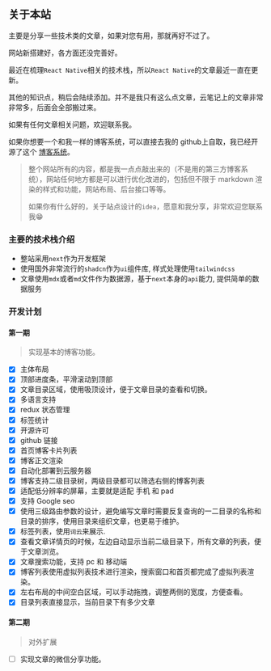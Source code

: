 
<h2 className='text-center'>关于本站</h2>

主要是分享一些技术类的文章，如果对您有用，那就再好不过了。

网站新搭建好，各方面还没完善好。

最近在梳理`React Native`相关的技术栈，所以`React Native`的文章最近一直在更新。

其他的知识点，稍后会陆续添加。并不是我只有这么点文章，云笔记上的文章非常非常多，后面会全部搬过来。

如果有任何文章相关问题，欢迎联系我。

如果你想要一个和我一样的博客系统，可以直接去我的 github上自取，我已经开源了这个
<a href='https://github.com/yangfei4913438/mdx-blog' target='_blank' title='点击跳转' className='font-bold text-primary'>博客系统</a>。

> 整个网站所有的内容，都是我一点点敲出来的（不是用的第三方博客系统），网站任何地方都是可以进行优化改进的，包括但不限于 markdown 渲染的样式和功能，网站布局、后台接口等等。
>
> 如果你有什么好的，关于站点设计的`idea`，愿意和我分享，非常欢迎您联系我😁

### 主要的技术栈介绍

- 整站采用`next`作为开发框架
- 使用国外非常流行的`shadcn`作为`ui`组件库, 样式处理使用`tailwindcss`
- 文章使用`mdx`或者`md`文件作为数据源，基于`next`本身的`api`能力, 提供简单的数据服务

### 开发计划

#### 第一期
> 实现基本的博客功能。

- [x] 主体布局
- [x] 顶部进度条，平滑滚动到顶部
- [x] 文章目录区域，使用吸顶设计，便于文章目录的查看和切换。
- [x] 多语言支持
- [x] redux 状态管理
- [x] 标签统计
- [x] 开源许可
- [x] github 链接
- [x] 首页博客卡片列表
- [x] 博客正文渲染
- [x] 自动化部署到云服务器
- [x] 博客支持二级目录树，两级目录都可以筛选右侧的博客列表
- [x] 适配低分辨率的屏幕，主要就是适配 手机 和 pad
- [x] 支持 Google seo
- [x] 使用三级路由参数的设计，避免编写文章时需要反复查询的一二目录的名称和目录的排序，使用目录来组织文章，也更易于维护。
- [x] 标签列表，使用`词云`来展示.
- [x] 查看文章详情页的时候，左边自动显示当前二级目录下，所有文章的列表，便于文章浏览。
- [x] 文章搜索功能，支持 pc 和 移动端
- [x] 博客列表使用虚拟列表技术进行渲染，搜索窗口和首页都完成了虚拟列表渲染。
- [x] 左右布局的中间空白区域，可以手动拖拽，调整两侧的宽度，方便查看。
- [x] 目录列表直接显示，当前目录下有多少文章

#### 第二期
> 对外扩展

- [ ] 实现文章的微信分享功能。
